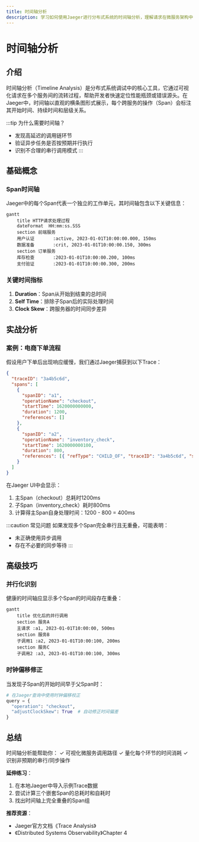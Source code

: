 ```yaml
---
title: 时间轴分析
description: 学习如何使用Jaeger进行分布式系统的时间轴分析，理解请求在微服务架构中的流转过程。
---
```


# 时间轴分析

## 介绍

时间轴分析（Timeline Analysis）是分布式系统调试中的核心工具，它通过可视化请求在多个服务间的流转过程，帮助开发者快速定位性能瓶颈或错误源头。在Jaeger中，时间轴以直观的横条图形式展示，每个跨服务的操作（Span）会标注其开始时间、持续时间和层级关系。

:::tip 为什么需要时间轴？
- 发现高延迟的调用链环节
- 验证异步任务是否按预期并行执行
- 识别不合理的串行调用模式
:::

## 基础概念

### Span时间轴

Jaeger中的每个Span代表一个独立的工作单元，其时间轴包含以下关键信息：

```mermaid
gantt
    title HTTP请求处理过程
    dateFormat  HH:mm:ss.SSS
    section 前端服务
    用户认证       :active, 2023-01-01T10:00:00.000, 150ms
    数据准备       :crit, 2023-01-01T10:00:00.150, 300ms
    section 订单服务
    库存检查       :2023-01-01T10:00:00.200, 100ms
    支付验证       :2023-01-01T10:00:00.300, 200ms
```

### 关键时间指标

1. **Duration**：Span从开始到结束的总时间
2. **Self Time**：排除子Span后的实际处理时间
3. **Clock Skew**：跨服务器的时间同步差异

## 实战分析

### 案例：电商下单流程

假设用户下单后出现响应缓慢，我们通过Jaeger捕获到以下Trace：

```json
{
  "traceID": "3a4b5c6d",
  "spans": [
    {
      "spanID": "a1",
      "operationName": "checkout",
      "startTime": 1620000000000,
      "duration": 1200,
      "references": []
    },
    {
      "spanID": "a2",
      "operationName": "inventory_check",
      "startTime": 1620000000100,
      "duration": 800,
      "references": [{ "refType": "CHILD_OF", "traceID": "3a4b5c6d", "spanID": "a1" }]
    }
  ]
}
```

在Jaeger UI中会显示：

1. 主Span（checkout）总耗时1200ms
2. 子Span（inventory_check）耗时800ms
3. 计算得主Span自身处理时间：1200 - 800 = 400ms

:::caution 常见问题
如果发现多个Span完全串行且无重叠，可能表明：
- 未正确使用异步调用
- 存在不必要的同步等待
:::

## 高级技巧

### 并行化识别

健康的时间轴应显示多个Span的时间段存在重叠：

```mermaid
gantt
    title 优化后的并行调用
    section 服务A
    主请求 :a1, 2023-01-01T10:00:00, 500ms
    section 服务B
    子调用1 :a2, 2023-01-01T10:00:100, 200ms
    section 服务C
    子调用2 :a3, 2023-01-01T10:00:100, 300ms
```

### 时钟偏移修正

当发现子Span的开始时间早于父Span时：

```python
# 在Jaeger查询中使用时钟偏移校正
query = {
  "operation": "checkout",
  "adjustClockSkew": True  # 自动修正时间偏差
}
```

## 总结

时间轴分析能帮助你：
✓ 可视化微服务调用路径
✓ 量化每个环节的时间消耗
✓ 识别非预期的串行/同步操作

**延伸练习**：
1. 在本地Jaeger中导入示例Trace数据
2. 尝试计算三个嵌套Span的总耗时和自耗时
3. 找出时间轴上完全重叠的Span组

**推荐资源**：
- Jaeger官方文档《Trace Analysis》
- 《Distributed Systems Observability》Chapter 4